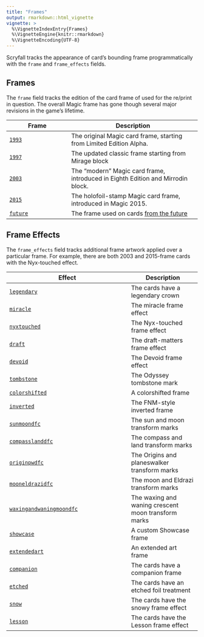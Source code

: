 ```yaml
---
title: "Frames"
output: rmarkdown::html_vignette
vignette: >
  %\VignetteIndexEntry{Frames}
  %\VignetteEngine{knitr::rmarkdown}
  %\VignetteEncoding{UTF-8}
---
```


Scryfall tracks the appearance of card's bounding frame programmatically with
the `frame` and `frame_effects` fields.

## Frames

The `frame` field tracks the edition of the card frame of used for the re/print
in question. The overall Magic frame has gone though several major revisions in
the game's lifetime.

| Frame                                                    | Description                                                                                                          |
| -------------------------------------------------------- | -------------------------------------------------------------------------------------------------------------------- |
| [`1993`](https://scryfall.com/search?q=frame%3A1993)     | The original Magic card frame, starting from Limited Edition Alpha.                                                  |
| [`1997`](https://scryfall.com/search?q=frame%3A1997)     | The updated classic frame starting from Mirage block                                                                 |
| [`2003`](https://scryfall.com/search?q=frame%3A2003)     | The “modern” Magic card frame, introduced in Eighth Edition and Mirrodin block.                                      |
| [`2015`](https://scryfall.com/search?q=frame%3A2015)     | The holofoil-stamp Magic card frame, introduced in Magic 2015.                                                       |
| [`future`](https://scryfall.com/search?q=frame%3Afuture) | The frame used on cards [from the future](http://mtgsalvation.gamepedia.com/Timeshifted#Timeshifted_in_Future_Sight) |

## Frame Effects

The `frame_effects` field tracks additional frame artwork applied over a
particular frame. For example, there are both 2003 and 2015-frame cards with the
Nyx-touched effect.

| Effect                                                                                   | Description                                         |
| ---------------------------------------------------------------------------------------- | --------------------------------------------------- |
| [`legendary`](https://scryfall.com/search?q=frame%3Alegendary)                           | The cards have a legendary crown                    |
| [`miracle`](https://scryfall.com/search?q=frame%3Amiracle)                               | The miracle frame effect                            |
| [`nyxtouched`](https://scryfall.com/search?q=frame%3Anyxtouched)                         | The Nyx-touched frame effect                        |
| [`draft`](https://scryfall.com/search?q=frame%3Adraft)                                   | The draft-matters frame effect                      |
| [`devoid`](https://scryfall.com/search?q=frame%3Adevoid)                                 | The Devoid frame effect                             |
| [`tombstone`](https://scryfall.com/search?q=frame%3Atombstone)                           | The Odyssey tombstone mark                          |
| [`colorshifted`](https://scryfall.com/search?q=frame%3Acolorshifted)                     | A colorshifted frame                                |
| [`inverted`](https://scryfall.com/search?q=frame%3Ainverted)                             | The FNM-style inverted frame                        |
| [`sunmoondfc`](https://scryfall.com/search?q=frame%3Asunmoondfc)                         | The sun and moon transform marks                    |
| [`compasslanddfc`](https://scryfall.com/search?q=frame%3Acompasslanddfc)                 | The compass and land transform marks                |
| [`originpwdfc`](https://scryfall.com/search?q=frame%3Aoriginpwdfc)                       | The Origins and planeswalker transform marks        |
| [`mooneldrazidfc`](https://scryfall.com/search?q=frame%3Amooneldrazidfc)                 | The moon and Eldrazi transform marks                |
| [`waxingandwaningmoondfc`](https://scryfall.com/search?q=frame%3Awaxingandwaningmoondfc) | The waxing and waning crescent moon transform marks |
| [`showcase`](https://scryfall.com/search?q=frame%3Ashowcase)                             | A custom Showcase frame                             |
| [`extendedart`](https://scryfall.com/search?q=frame%3Aextendedart)                       | An extended art frame                               |
| [`companion`](https://scryfall.com/search?q=frame%3Acompanion)                           | The cards have a companion frame                    |
| [`etched`](https://scryfall.com/search?q=frame%3Aetched)                                 | The cards have an etched foil treatment             |
| [`snow`](https://scryfall.com/search?q=frame%3Asnow)                                     | The cards have the snowy frame effect               |
| [`lesson`](https://scryfall.com/search?q=frame%3Alesson)                                 | The cards have the Lesson frame effect              |
